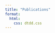 ```yaml
---
title: "Publications"
format:
  html:
    css: dtdd.css
---
```


<script src="https://code.jquery.com/jquery-3.6.0.min.js"></script>
<script>
    $(function() {
      $("#includedContent").load("https://www.huber.embl.de/pub/pub.html");
    });
</script>

<div id="includedContent"></div>

